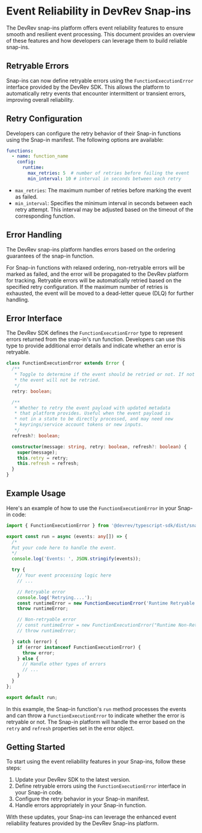 # Event Reliability in DevRev Snap-ins

The DevRev snap-ins platform offers event reliability features to ensure smooth and resilient event processing. This document provides an overview of these features and how developers can leverage them to build reliable snap-ins.

## Retryable Errors

Snap-ins can now define retryable errors using the `FunctionExecutionError` interface provided by the DevRev SDK. This allows the platform to automatically retry events that encounter intermittent or transient errors, improving overall reliability.

## Retry Configuration

Developers can configure the retry behavior of their Snap-in functions using the Snap-in manifest. The following options are available:

```yaml
functions:
  - name: function_name
    config:
      runtime:
        max_retries: 5  # number of retries before failing the event
        min_interval: 10 # interval in seconds between each retry
```

- `max_retries`: The maximum number of retries before marking the event as failed.
- `min_interval`: Specifies the minimum interval in seconds between each retry attempt. This interval may be adjusted based on the timeout of the corresponding function.

## Error Handling

The DevRev snap-ins platform handles errors based on the ordering guarantees of the snap-in function.

For Snap-in functions with relaxed ordering, non-retryable errors will be marked as failed, and the error will be propagated to the DevRev platform for tracking. Retryable errors will be automatically retried based on the specified retry configuration. If the maximum number of retries is exhausted, the event will be moved to a dead-letter queue (DLQ) for further handling.

## Error Interface

The DevRev SDK defines the `FunctionExecutionError` type to represent errors returned from the snap-in's run function. Developers can use this type to provide additional error details and indicate whether an error is retryable.

```typescript
class FunctionExecutionError extends Error {
  /**
   * Toggle to determine if the event should be retried or not. If not set or set to false,
   * the event will not be retried.
   */
  retry: boolean;

  /**
   * Whether to retry the event payload with updated metadata
   * that platform provides. Useful when the event payload is
   * not in a state to be directly processed, and may need new 
   * keyrings/service account tokens or new inputs.
   */
  refresh?: boolean;

  constructor(message: string, retry: boolean, refresh?: boolean) {
    super(message);
    this.retry = retry;
    this.refresh = refresh;
  }
}
```

## Example Usage

Here's an example of how to use the `FunctionExecutionError` in your Snap-in code:

```typescript
import { FunctionExecutionError } from '@devrev/typescript-sdk/dist/snap-ins/types';

export const run = async (events: any[]) => {
  /*
  Put your code here to handle the event.
  */
  console.log('Events: ', JSON.stringify(events));

  try {
    // Your event processing logic here
    // ...

    // Retryable error
    console.log('Retrying....');
    const runtimeError = new FunctionExecutionError('Runtime Retryable Error', true, false);
    throw runtimeError;

    // Non-retryable error
    // const runtimeError = new FunctionExecutionError("Runtime Non-Retryable Error", false, false);
    // throw runtimeError;

  } catch (error) {
    if (error instanceof FunctionExecutionError) {
      throw error;
    } else {
      // Handle other types of errors
      // ...
    }
  }
};

export default run;
```

In this example, the Snap-in function's `run` method processes the events and can throw a `FunctionExecutionError` to indicate whether the error is retryable or not. The Snap-in platform will handle the error based on the `retry` and `refresh` properties set in the error object.

## Getting Started

To start using the event reliability features in your Snap-ins, follow these steps:

1. Update your DevRev SDK to the latest version.
2. Define retryable errors using the `FunctionExecutionError` interface in your Snap-in code.
3. Configure the retry behavior in your Snap-in manifest.
4. Handle errors appropriately in your Snap-in function.

With these updates, your Snap-ins can leverage the enhanced event reliability features provided by the DevRev Snap-ins platform.